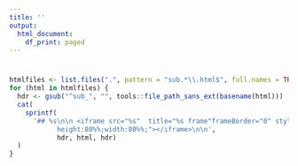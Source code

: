 ```yaml
---
title: ''
output:
  html_document:
    df_print: paged
---
```



# {.tabset}

```r
htmlfiles <- list.files(".", pattern = "sub.*\\.html$", full.names = TRUE)
for (html in htmlfiles) {
  hdr <- gsub("^sub_", "", tools::file_path_sans_ext(basename(html)))
  cat(
    sprintf(
      '## %s\n\n <iframe src="%s"  title="%s frame"frameBorder="0" style="position:absolute;
            height:80%%;width:80%%;"></iframe>\n\n',
            hdr, html, hdr)
  )
}
```